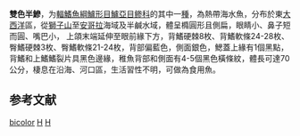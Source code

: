 {{Speciesbox 
| taxon = Hemicaranx bicolor
| status = LC
| status_system = IUCN3.1
| authority = (Günther, 1860)
| synonyms = *Caranx bicolor, Günther, 1860''
*''Alepes bicolor, Günther, 1860''
*''Hemicaranx marginatus, Bleeker, 1862''
*''Alepes marginatus, Bleeker, 1862''
}}

'''雙色半鰺'''，为[[輻鰭魚綱|輻鰭魚綱]][[鱸形目|鱸形目]][[鱸亞目|鱸亞目]][[鲹科|鲹科]]的其中一[[種|種]]，為熱帶海水魚，分布於東[[大西洋|大西洋]]區，從[[塞拉利昂|獅子山]]至[[安哥拉|安哥拉]]海域及半鹹水域，體呈橢圓形且側扁，眼睛小、鼻子短而圓、嘴巴小， 上頜末端延伸至眼前緣下方，背鰭硬棘8枚、背鰭軟條24-28枚、臀鰭硬棘3枚、臀鰭軟條21-24枚，背部偏藍色，側面銀色，鰓蓋上緣有1個黑點，背鰭和上鰭鰭裂片具黑色邊緣，稚魚背部和側面有4-5個黑色橫條紋，體長可達70公分，棲息在沿海、河口區，生活習性不明，可做為食用魚。

== 参考文献 ==
{{Reflist}}
{{Taxonbar}}

[[Category:半鰺属|bicolor]]
[[Category:食用魚|H]]
[[Category:1860年描述的魚類|H]]